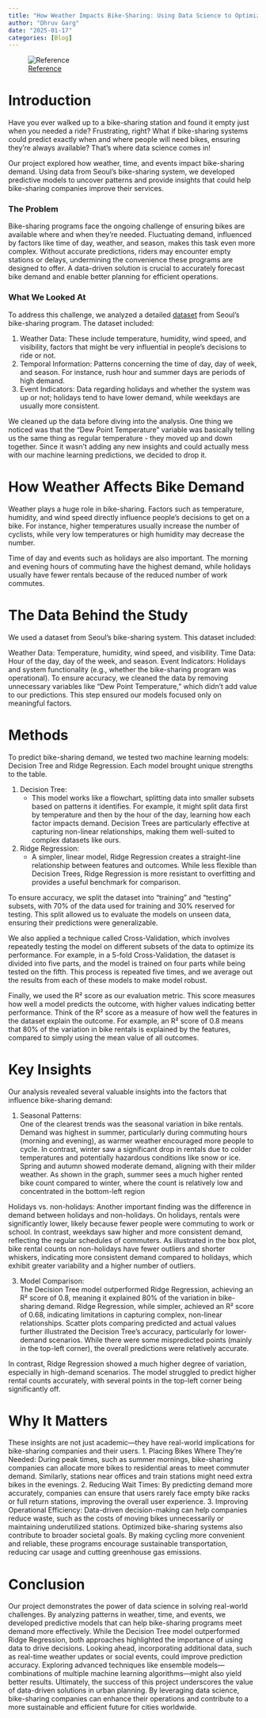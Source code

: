 ```yaml
---
title: "How Weather Impacts Bike-Sharing: Using Data Science to Optimize Demand Prediction"
author: "Dhruv Garg"
date: "2025-01-17"
categories: [Blog]
---
```



![[Reference](https://spokesbicyclerentals.com)](cover_img.jpg)


# Introduction  
Have you ever walked up to a bike-sharing station and found it empty just when you needed a ride? Frustrating, right? What if bike-sharing systems could predict exactly when and where people will need bikes, ensuring they're always available? That’s where data science comes in!

Our project explored how weather, time, and events impact bike-sharing demand. Using data from Seoul’s bike-sharing system, we developed predictive models to uncover patterns and provide insights that could help bike-sharing companies improve their services. 

### The Problem
Bike-sharing programs face the ongoing challenge of ensuring bikes are available where and when they’re needed. Fluctuating demand, influenced by factors like time of day, weather, and season, makes this task even more complex. Without accurate predictions, riders may encounter empty stations or delays, undermining the convenience these programs are designed to offer. A data-driven solution is crucial to accurately forecast bike demand and enable better planning for efficient operations.

### What We Looked At
To address this challenge, we analyzed a detailed [dataset](https://archive.ics.uci.edu/dataset/560/seoul+bike+sharing+demand) from Seoul’s bike-sharing program. The dataset included:

1. Weather Data: These include temperature, humidity, wind speed, and visibility, factors that might be very influential in people's decisions to ride or not.
2. Temporal Information: Patterns concerning the time of day, day of week, and season. For instance, rush hour and summer days are periods of high demand.
3. Event Indicators: Data regarding holidays and whether the system was up or not; holidays tend to have lower demand, while weekdays are usually more consistent.

We cleaned up the data before diving into the analysis. One thing we noticed was that the "Dew Point Temperature" variable was basically telling us the same thing as regular temperature - they moved up and down together. Since it wasn't adding any new insights and could actually mess with our machine learning predictions, we decided to drop it.

# How Weather Affects Bike Demand
Weather plays a huge role in bike-sharing. Factors such as temperature, humidity, and wind speed directly influence people's decisions to get on a bike. For instance, higher temperatures usually increase the number of cyclists, while very low temperatures or high humidity may decrease the number.

Time of day and events such as holidays are also important. The morning and evening hours of commuting have the highest demand, while holidays usually have fewer rentals because of the reduced number of work commutes.

# The Data Behind the Study
We used a dataset from Seoul’s bike-sharing system. This dataset included:

Weather Data: Temperature, humidity, wind speed, and visibility.
Time Data: Hour of the day, day of the week, and season.
Event Indicators: Holidays and system functionality (e.g., whether the bike-sharing program was operational).
To ensure accuracy, we cleaned the data by removing unnecessary variables like "Dew Point Temperature," which didn’t add value to our predictions. This step ensured our models focused only on meaningful factors.

# Methods  
To predict bike-sharing demand, we tested two machine learning models: Decision Tree and Ridge Regression. Each model brought unique strengths to the table.  

1. Decision Tree:  
   - This model works like a flowchart, splitting data into smaller subsets based on patterns it identifies. For example, it might split data first by temperature and then by the hour of the day, learning how each factor impacts demand. Decision Trees are particularly effective at capturing non-linear relationships, making them well-suited to complex datasets like ours.  

2. Ridge Regression:  
   - A simpler, linear model, Ridge Regression creates a straight-line relationship between features and outcomes. While less flexible than Decision Trees, Ridge Regression is more resistant to overfitting and provides a useful benchmark for comparison.  

To ensure accuracy, we split the dataset into “training” and “testing” subsets, with 70% of the data used for training and 30% reserved for testing. This split allowed us to evaluate the models on unseen data, ensuring their predictions were generalizable.  

We also applied a technique called Cross-Validation, which involves repeatedly testing the model on different subsets of the data to optimize its performance. For example, in a 5-fold Cross-Validation, the dataset is divided into five parts, and the model is trained on four parts while being tested on the fifth. This process is repeated five times, and we average out the results from each of these models to make model robust.

Finally, we used the R² score as our evaluation metric. This score measures how well a model predicts the outcome, with higher values indicating better performance. Think of the R² score as a measure of how well the features in the dataset explain the outcome. For example, an R² score of 0.8 means that 80% of the variation in bike rentals is explained by the features, compared to simply using the mean value of all outcomes.

# Key Insights  
Our analysis revealed several valuable insights into the factors that influence bike-sharing demand:  

1. Seasonal Patterns:  
One of the clearest trends was the seasonal variation in bike rentals. Demand was highest in summer, particularly during commuting hours (morning and evening), as warmer weather encouraged more people to cycle. In contrast, winter saw a significant drop in rentals due to colder temperatures and potentially hazardous conditions like snow or ice. Spring and autumn showed moderate demand, aligning with their milder weather.
As shown in the graph, summer sees a much higher rented bike count compared to winter, where the count is relatively low and concentrated in the bottom-left region
 

Holidays vs. non-holidays:
Another important finding was the difference in demand between holidays and non-holidays. On holidays, rentals were significantly lower, likely because fewer people were commuting to work or school. In contrast, weekdays saw higher and more consistent demand, reflecting the regular schedules of commuters.
As illustrated in the box plot, bike rental counts on non-holidays have fewer outliers and shorter whiskers, indicating more consistent demand compared to holidays, which exhibit greater variability and a higher number of outliers.
 
3. Model Comparison:  
The Decision Tree model outperformed Ridge Regression, achieving an R² score of 0.8, meaning it explained 80% of the variation in bike-sharing demand. Ridge Regression, while simpler, achieved an R² score of 0.68, indicating limitations in capturing complex, non-linear relationships.
Scatter plots comparing predicted and actual values further illustrated the Decision Tree's accuracy, particularly for lower-demand scenarios. While there were some mispredicted points (mainly in the top-left corner), the overall predictions were relatively accurate.
 

In contrast, Ridge Regression showed a much higher degree of variation, especially in high-demand scenarios. The model struggled to predict higher rental counts accurately, with several points in the top-left corner being significantly off.

 
# Why It Matters
These insights are not just academic—they have real-world implications for bike-sharing companies and their users.
1.	Placing Bikes Where They’re Needed:
During peak times, such as summer mornings, bike-sharing companies can allocate more bikes to residential areas to meet commuter demand. Similarly, stations near offices and train stations might need extra bikes in the evenings.
2.	Reducing Wait Times:
By predicting demand more accurately, companies can ensure that users rarely face empty bike racks or full return stations, improving the overall user experience.
3.	Improving Operational Efficiency:
Data-driven decision-making can help companies reduce waste, such as the costs of moving bikes unnecessarily or maintaining underutilized stations.
Optimized bike-sharing systems also contribute to broader societal goals. By making cycling more convenient and reliable, these programs encourage sustainable transportation, reducing car usage and cutting greenhouse gas emissions.

# Conclusion
Our project demonstrates the power of data science in solving real-world challenges. By analyzing patterns in weather, time, and events, we developed predictive models that can help bike-sharing programs meet demand more effectively. While the Decision Tree model outperformed Ridge Regression, both approaches highlighted the importance of using data to drive decisions.
Looking ahead, incorporating additional data, such as real-time weather updates or social events, could improve prediction accuracy. Exploring advanced techniques like ensemble models—combinations of multiple machine learning algorithms—might also yield better results.
Ultimately, the success of this project underscores the value of data-driven solutions in urban planning. By leveraging data science, bike-sharing companies can enhance their operations and contribute to a more sustainable and efficient future for cities worldwide.

